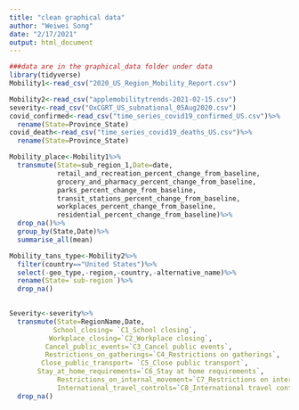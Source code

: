 ```yaml
---
title: "clean graphical data"
author: "Weiwei Song"
date: "2/17/2021"
output: html_document
---
```


```r
###data are in the graphical_data folder under data
library(tidyverse)
Mobility1<-read_csv("2020_US_Region_Mobility_Report.csv")

Mobility2<-read_csv("applemobilitytrends-2021-02-15.csv")
severity<-read_csv("OxCGRT_US_subnational_05Aug2020.csv")
covid_confirmed<-read_csv("time_series_covid19_confirmed_US.csv")%>%
  rename(State=Province_State)
covid_death<-read_csv("time_series_covid19_deaths_US.csv")%>%
  rename(State=Province_State)

```


```r
Mobility_place<-Mobility1%>%
  transmute(State=sub_region_1,Date=date,
            retail_and_recreation_percent_change_from_baseline,
            grocery_and_pharmacy_percent_change_from_baseline,
            parks_percent_change_from_baseline,
            transit_stations_percent_change_from_baseline,
            workplaces_percent_change_from_baseline,
            residential_percent_change_from_baseline)%>%
  drop_na()%>%
  group_by(State,Date)%>%
  summarise_all(mean)
```


```r
Mobility_tans_type<-Mobility2%>%
  filter(country=="United States")%>%
  select(-geo_type,-region,-country,-alternative_name)%>%
  rename(State=`sub-region`)%>%
  drop_na()
  

```

```r

Severity<-severity%>%
  transmute(State=RegionName,Date,
           School_closing= `C1_School closing`,
          Workplace_closing=`C2_Workplace closing`,
         Cancel_public_events=`C3_Cancel public events`,
         Restrictions_on_gatherings=`C4_Restrictions on gatherings`,
        Close_public_transport= `C5_Close public transport`,
       Stay_at_home_requirements=`C6_Stay at home requirements`,
            Restrictions_on_internal_movement=`C7_Restrictions on internal movement`,
            International_travel_controls=`C8_International travel controls`)%>%
  drop_na()
```


